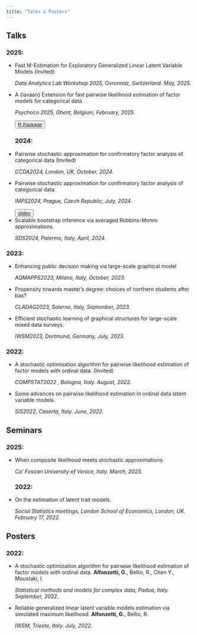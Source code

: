 ```yaml
---
title: "Talks & Posters"
---
```


## Talks

### 2025:
- Fast M-Estimation for Exploratory Generalized Linear Latent Variable Models (Invited) <p class="text-primary"> *Data Analytics Lab Workshop 2025, Ovronnaz, Switzerland. May, 2025.*
- A {lavaan} Extension for fast pairwise likelihood estimation of factor models for categorical data <p class="text-primary"> *Psychoco 2025, Ghent, Belgium, February, 2025.*
<p><div>
<button type="button" class="btn btn-outline-primary">[R Package ](https://giuseppealfonzetti.github.io/lavaan.pl/)</button>  
</div>
### 2024:
- Pairwise stochastic approximation for confirmatory factor analysis of categorical data (Invited)<p class="text-primary"> *CCDA2024, London, UK, October, 2024.*
- Pairwise stochastic approximation for confirmatory factor analysis of categorical data <p class="text-primary"> *IMPS2024, Prague, Czech Republic, July, 2024.* <p><div>
<button type="button" class="btn btn-outline-primary">[slides](https://github.com/giuseppealfonzetti/giuseppealfonzetti.github.io/raw/main/resources/slides/alfonzetti_IMPS2024.pdf)</button>  
</div>

- Scalable bootstrap inference via averaged Robbins-Monro approximations. <p class="text-primary"> *SDS2024, Palermo, Italy, April, 2024.* <p>

### 2023:
- Enhancing public decision making via large-scale graphical model <p class="text-primary"> *AQMAPPS2023, Milano, Italy, October, 2023.* <p>
- Propensity towards master's degree: choices of northern students after bas? <p class="text-primary"> *CLADAG2023, Salerno, Italy, September, 2023.* <p>
- Efficient stochastic learning of graphical structures for large-scale mixed data surveys. <p class="text-primary"> *IWSM2023, Dortmund, Germany, July, 2023.* <p>

### 2022:
- A stochastic optimisation algorithm for pairwise likelihood estimation of factor models with ordinal data. (Invited) <p class="text-primary"> *COMPSTAT2022 , Bologna, Italy. August, 2022.* <p>

- Some advances on pairwise likelihood estimation in ordinal data latent variable models. <p class="text-primary">*SIS2022, Caserta, Italy. June, 2022.*<p>

## Seminars
### 2025:
- When composite likelihood meets stochastic approximations <p class="text-primary"> *Ca’ Foscari University of Venice, Italy. March, 2025.*<p>
### 2022:
- On the estimation of latent trait models. <p class="text-primary">*Social Statistics meetings, London School of Economics, London, UK. February 17, 2022.*<p>

## Posters
### 2022:
- A stochastic optimization algorithm for pairwise likelihood estimation of factor models with ordinal data. **Alfonzetti, G.**, Bellio, R., Chen Y., Moustaki, I. <p class="text-primary">*Statistical methods and models for complex data, Padua, Italy. September, 2022.*<p>

- Reliable generalized linear latent variable models estimation via simulated maximum likelihood. **Alfonzetti, G.**, Bellio, R. <p class="text-primary">*IWSM, Trieste, Italy. July, 2022.*<p>

